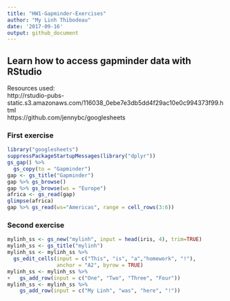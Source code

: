 ```yaml
---
title: "HW1-Gapminder-Exercises"
author: "My Linh Thibodeau"
date: '2017-09-16'
output: github_document
---
```

## Learn how to access gapminder data with RStudio
Resources used:    
http://rstudio-pubs-static.s3.amazonaws.com/116038_0ebe7e3db5dd4f29ac10e0c994373f99.html  
https://github.com/jennybc/googlesheets  

### First exercise
```r
library("googlesheets")
suppressPackageStartupMessages(library("dplyr"))
gs_gap() %>%
  gs_copy(to = "Gapminder")
gap <- gs_title("Gapminder")
gap %>% gs_browse()
gap %>% gs_browse(ws = "Europe")
africa <- gs_read(gap)
glimpse(africa)
gap %>% gs_read(ws="Americas", range = cell_rows(3:6))
```


### Second exercise
```r
mylinh_ss <- gs_new("mylinh", input = head(iris, 4), trim=TRUE)
mylinh_ss <- gs_title("mylinh")
mylinh_ss <- mylinh_ss %>%
  gs_edit_cells(input = c("This", "is", "a","homework", "!"),
                anchor = "A2", byrow = TRUE)
mylinh_ss <- mylinh_ss %>%
+   gs_add_row(input = c("One", "Two", "Three", "Four"))
mylinh_ss <- mylinh_ss %>%
    gs_add_row(input = c("My Linh", "was", "here", "!"))

```
